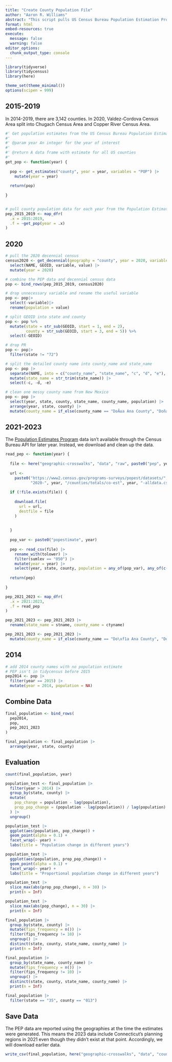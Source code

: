 ```yaml
---
title: "Create County Population File"
author: "Aaron R. Williams"
abstract: "This script pulls US Census Bureau Population Estimation Program and Decennial Census data to create a list of counties with population estimates for 2014-2023"
format: html
embed-resources: true
execute: 
  message: false
  warning: false
editor_options: 
  chunk_output_type: console
---
```


```r
library(tidyverse)
library(tidycensus)
library(here)

theme_set(theme_minimal())
options(scipen = 999)

```

## 2015-2019

In 2014-2019, there are 3,142 counties. In 2020, Valdez-Cordova Census Area split into Chugach Census Area and Copper River Census Area.

```r
#' Get population estimates from the US Census Bureau Population Estimation Program
#'
#' @param year An integer for the year of interest
#'
#' @return A data frame with estimate for all US counties
#'
get_pop <- function(year) {
  
  pop <- get_estimates("county", year = year, variables = "POP") |>
    mutate(year = year)
  
  return(pop)
  
}


# pull county population data for each year from the Population Estimates Program
pep_2015_2019 <- map_dfr(
  .x = 2015:2019, 
  .f = ~get_pop(year = .x)
)

```

## 2020

```r
# pull the 2020 decennial census
census2020 <- get_decennial(geography = "county", year = 2020, variables = "P1_001N") |>
  select(NAME, GEOID, variable, value) |>
  mutate(year = 2020)

# combine the PEP data and decennial census data
pop <- bind_rows(pep_2015_2019, census2020)

# drop unnecessary variable and rename the useful variable
pop <- pop|>
  select(-variable)|>
  rename(population = value)

# split GEOID into state and county
pop <- pop %>%
  mutate(state = str_sub(GEOID, start = 1, end = 2),
         county = str_sub(GEOID, start = 3, end = 5)) %>%
  select(-GEOID)

# drop PR
pop <- pop|>
  filter(state != "72")

# split the detailed county name into county_name and state_name
pop <- pop |>
  separate(NAME, into = c("county_name", "state_name", "c", "d", "e"), sep = ",") |>
  mutate(state_name = str_trim(state_name)) |>
  select(-c, -d, -e)

# clean one messy county name from New Mexico
pop <- pop |>
  select(year, state, county, state_name, county_name, population) |>
  arrange(year, state, county) |>
  mutate(county_name = if_else(county_name == "DoÃ±a Ana County", "Doña Ana County", county_name))

```

## 2021-2023

The [Population Estimates Program](https://www.census.gov/data/datasets/time-series/demo/popest/2020s-counties-total.html) data isn't available through the Census Bureau API for later year. Instead, we download and clean up the data.

```r
read_pep <- function(year) {
  
  file <- here("geographic-crosswalks", "data", "raw", paste0("pep", year, ".csv"))
  
  url <- 
    paste0("https://www2.census.gov/programs-surveys/popest/datasets/",
           "2020-", year, "/counties/totals/co-est", year, "-alldata.csv")
  
  if (!file.exists(file)) {
    
    download.file(
      url = url,
      destfile = file
    )
    
    
  }
  
  pop_var <- paste0("popestimate", year)
  
  pep <- read_csv(file) |>
    rename_with(tolower) |>
    filter(sumlev == "050") |>
    mutate(year = year) |>
    select(year, state, county, population = any_of(pop_var), any_of(c("stname", "ctyname")))
  
  return(pep)
  
}

pep_2021_2023 <- map_dfr(
  .x = 2021:2023, 
  .f = read_pep
)

pep_2021_2023 <- pep_2021_2023 |>
  rename(state_name = stname, county_name = ctyname)

pep_2021_2023 <- pep_2021_2023 |>
  mutate(county_name = if_else(county_name == "Do\xf1a Ana County", "Doña Ana County", county_name))

```

## 2014

```r
# add 2014 county names with no population estimate
# PEP isn't in tidycensus before 2015
pep2014 <- pop |>
  filter(year == 2015) |>
  mutate(year = 2014, population = NA)

```

## Combine Data

```r
final_population <- bind_rows(
  pep2014,
  pop,
  pep_2021_2023
)

final_population <- final_population |>
  arrange(year, state, county)

```

## Evaluation

```r
count(final_population, year)

```

```r
population_test <- final_population |>
  filter(year > 2014) |>
  group_by(state, county) |>
  mutate(
    pop_change = population - lag(population),
    prop_pop_change = (population - lag(population)) / lag(population)
  ) |>
  ungroup()

population_test |>
  ggplot(aes(population, pop_change)) +
  geom_point(alpha = 0.1) +
  facet_wrap(~ year) +
  labs(title = "Population change in different years")

population_test |>
  ggplot(aes(population, prop_pop_change)) +
  geom_point(alpha = 0.1) +
  facet_wrap(~ year) +
  labs(title = "Proportional population change in different years")

population_test |>
  slice_max(abs(prop_pop_change), n = 30) |>
  print(n = Inf)

population_test |>
  slice_max(abs(pop_change), n = 30) |>
  print(n = Inf)

```

```r
final_population |>
  group_by(state, county) |>
  mutate(fips_frequency = n()) |>
  filter(fips_frequency != 10) |>
  ungroup() |>
  distinct(state, county, state_name, county_name) |>
  print(n = Inf)

```


```r
final_population |>
  group_by(state_name, county_name) |>
  mutate(fips_frequency = n()) |>
  filter(fips_frequency != 10) |>
  ungroup() |>
  distinct(state, county, state_name, county_name) |>
  print(n = Inf)

```

```r
final_population |>
  filter(state == "35", county == "013")

```


## Save Data

The PEP data are reported using the geographies at the time the estimates were generated. This means the 2023 data include Connecticut's planning regions in 2021 even though they didn't exist at that point. Accordingly, we will download earlier data. 

```r
write_csv(final_population, here("geographic-crosswalks", "data", "county-populations.csv"))

```

